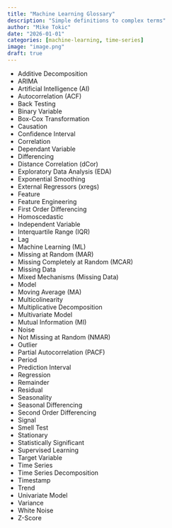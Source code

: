 ```yaml
---
title: "Machine Learning Glossary"
description: "Simple definitions to complex terms"
author: "Mike Tokic"
date: "2026-01-01"
categories: [machine-learning, time-series]
image: "image.png"
draft: true
---
```


- Additive Decomposition
- ARIMA
- Artificial Intelligence (AI)
- Autocorrelation (ACF)
- Back Testing
- Binary Variable
- Box-Cox Transformation
- Causation
- Confidence Interval
- Correlation
- Dependant Variable
- Differencing 
- Distance Correlation (dCor)
- Exploratory Data Analysis (EDA)
- Exponential Smoothing
- External Regressors (xregs)
- Feature
- Feature Engineering
- First Order Differencing
- Homoscedastic
- Independent Variable
- Interquartile Range (IQR)
- Lag
- Machine Learning (ML)
- Missing at Random (MAR)
- Missing Completely at Random (MCAR)
- Missing Data
- Mixed Mechanisms (Missing Data)
- Model
- Moving Average (MA)
- Multicolinearity
- Multiplicative Decomposition
- Multivariate Model
- Mutual Information (MI)
- Noise
- Not Missing at Random (NMAR)
- Outlier
- Partial Autocorrelation (PACF)
- Period
- Prediction Interval
- Regression
- Remainder
- Residual
- Seasonality
- Seasonal Differencing
- Second Order Differencing
- Signal
- Smell Test
- Stationary
- Statistically Significant
- Supervised Learning
- Target Variable
- Time Series
- Time Series Decomposition
- Timestamp
- Trend
- Univariate Model
- Variance
- White Noise
- Z-Score